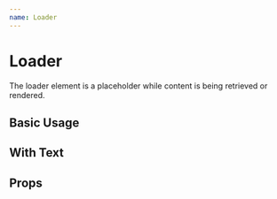 ```yaml
---
name: Loader
---
```




# Loader

The loader element is a placeholder while content is being retrieved or
rendered.

## Basic Usage

<Playground>
  <Loader />
</Playground>

## With Text

<Playground>
  <Loader text="Loading..." />
</Playground>

## Props

<PropsTable of={Loader} />
